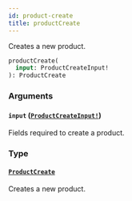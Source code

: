 ```yaml
---
id: product-create
title: productCreate
---
```


Creates a new product.

```graphql
productCreate(
  input: ProductCreateInput!
): ProductCreate

```

### Arguments

#### `input` ([`ProductCreateInput!`](../../../developer/api-reference/inputs/product-create-input))

Fields required to create a product.

### Type

#### [`ProductCreate`](../../../developer/api-reference/objects/product-create)

Creates a new product.
